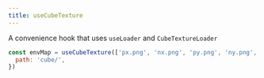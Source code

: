 ```yaml
---
title: useCubeTexture
---
```


A convenience hook that uses `useLoader` and `CubeTextureLoader`

```jsx
const envMap = useCubeTexture(['px.png', 'nx.png', 'py.png', 'ny.png', 'pz.png', 'nz.png'], {
  path: 'cube/',
})
```

<StoryBook lib="drei" id="loaders-cubetexture" />
